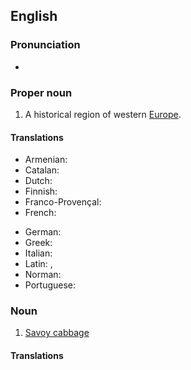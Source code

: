 {{also|savoy}}
==English==

===Pronunciation===
* {{IPA|/səˈvɔɪ/|lang=en}}

===Proper noun===
{{wikipedia}}
{{en-proper noun}}

# A historical region of western [[Europe]].

====Translations====
{{trans-top|a historical region of western Europe}}
* Armenian: {{t|hy|Սավոյա|sc=Armn}}
* Catalan: {{t|ca|Savoia|f}}
* Dutch: {{t|nl|Savooien}}
* Finnish: {{t|fi|Savoiji}}
* Franco-Provençal: {{t|frp|Savouè|f}}
* French: {{t+|fr|Savoie|f}}
{{trans-mid}}
* German: {{t+|de|Savoyen|n}}
* Greek: {{t|el|Σαβοΐα|f|sc=Grek}}
* Italian: {{t|it|Savoia|f}}
* Latin: {{t|la|Sapaudia|f}}, {{t|la|Sabaudia|f}}
* Norman: {{t|nrf|Savouaie|f}}
* Portuguese: {{t|pt|Savoia|f}}
{{trans-bottom}}

===Noun===
{{en-noun|-|s}}

# [[Savoy cabbage]]

====Translations====
{{trans-see|Savoy cabbage}}